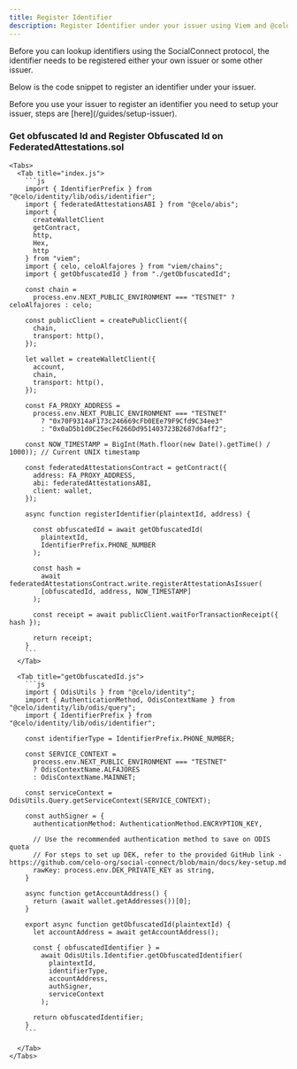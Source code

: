```yaml
---
title: Register Identifier
description: Register Identifier under your issuer using Viem and @celo/identity
---
```


Before you can lookup identifiers using the SocialConnect protocol, the identifier needs to be registered either your own issuer or some other issuer.

Below is the code snippet to register an identifier under your issuer.

<Note>
  Before you use your issuer to register an identifier you need to setup your issuer, steps are [here](/guides/setup-issuer).
</Note>

### Get obfuscated Id and Register Obfuscated Id on FederatedAttestations.sol

    <Tabs>
      <Tab title="index.js">
        ```js
        import { IdentifierPrefix } from "@celo/identity/lib/odis/identifier";
        import { federatedAttestationsABI } from "@celo/abis";
        import {
          createWalletClient
          getContract,
          http,
          Hex,
          http
        } from "viem";
        import { celo, celoAlfajores } from "viem/chains";
        import { getObfuscatedId } from "./getObfuscatedId";

        const chain =
          process.env.NEXT_PUBLIC_ENVIRONMENT === "TESTNET" ? celoAlfajores : celo;

        const publicClient = createPublicClient({
          chain,
          transport: http(),
        });

        let wallet = createWalletClient({
          account,
          chain,
          transport: http(),
        });

        const FA_PROXY_ADDRESS =
          process.env.NEXT_PUBLIC_ENVIRONMENT === "TESTNET"
            ? "0x70F9314aF173c246669cFb0EEe79F9Cfd9C34ee3"
            : "0x0aD5b1d0C25ecF6266Dd951403723B2687d6aff2";

        const NOW_TIMESTAMP = BigInt(Math.floor(new Date().getTime() / 1000)); // Current UNIX timestamp

        const federatedAttestationsContract = getContract({
          address: FA_PROXY_ADDRESS,
          abi: federatedAttestationsABI,
          client: wallet,
        });

        async function registerIdentifier(plaintextId, address) {

          const obfuscatedId = await getObfuscatedId(
            plaintextId,
            IdentifierPrefix.PHONE_NUMBER
          );

          const hash =
            await federatedAttestationsContract.write.registerAttestationAsIssuer(
            [obfuscatedId, address, NOW_TIMESTAMP]
          );

          const receipt = await publicClient.waitForTransactionReceipt({ hash });

          return receipt;
        }
        ```
      </Tab>

      <Tab title="getObfuscatedId.js">
        ```js
        import { OdisUtils } from "@celo/identity";
        import { AuthenticationMethod, OdisContextName } from "@celo/identity/lib/odis/query";
        import { IdentifierPrefix } from "@celo/identity/lib/odis/identifier";

        const identifierType = IdentifierPrefix.PHONE_NUMBER;

        const SERVICE_CONTEXT =
          process.env.NEXT_PUBLIC_ENVIRONMENT === "TESTNET"
          ? OdisContextName.ALFAJORES
          : OdisContextName.MAINNET;

        const serviceContext = OdisUtils.Query.getServiceContext(SERVICE_CONTEXT);

        const authSigner = {
          authenticationMethod: AuthenticationMethod.ENCRYPTION_KEY,

          // Use the recommended authentication method to save on ODIS quota
          // For steps to set up DEK, refer to the provided GitHub link - https://github.com/celo-org/social-connect/blob/main/docs/key-setup.md
          rawKey: process.env.DEK_PRIVATE_KEY as string,
        }

        async function getAccountAddress() {
          return (await wallet.getAddresses())[0];
        }

        export async function getObfuscatedId(plaintextId) {
          let accountAddress = await getAccountAddress();

          const { obfuscatedIdentifier } =
            await OdisUtils.Identifier.getObfuscatedIdentifier(
              plaintextId,
              identifierType,
              accountAddress,
              authSigner,
              serviceContext
            );

          return obfuscatedIdentifier;
        }
        ```

      </Tab>
    </Tabs>
